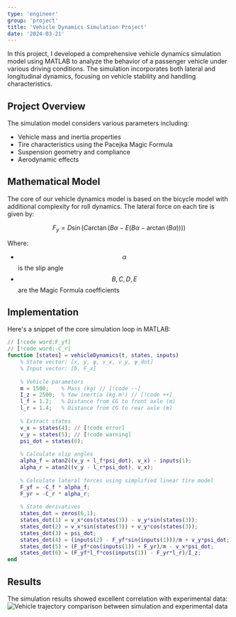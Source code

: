 ```yaml
---
type: 'engineer'
group: 'project'
title: 'Vehicle Dynamics Simulation Project'
date: '2024-03-21'
---
```


In this project, I developed a comprehensive vehicle dynamics simulation model using MATLAB to analyze the behavior of a passenger vehicle under various driving conditions. The simulation incorporates both lateral and longitudinal dynamics, focusing on vehicle stability and handling characteristics.

## Project Overview

The simulation model considers various parameters including:

- Vehicle mass and inertia properties
- Tire characteristics using the Pacejka Magic Formula
- Suspension geometry and compliance
- Aerodynamic effects

## Mathematical Model

The core of our vehicle dynamics model is based on the bicycle model with additional complexity for roll dynamics. The lateral force on each tire is given by:

$$
F_y = D \sin(C \arctan(Bα - E(Bα - \arctan(Bα))))
$$

Where:
- $$α$$ is the slip angle
- $$B, C, D, E$$ are the Magic Formula coefficients

## Implementation

Here's a snippet of the core simulation loop in MATLAB:

```matlab showLineNumbers {17-18}
// [!code word:F_yf]
// [!code word:-C_r]
function [states] = vehicleDynamics(t, states, inputs)
    % State vector: [x, y, ψ, v_x, v_y, ψ_dot]
    % Input vector: [δ, F_x]
    
    % Vehicle parameters
    m = 1500;    % Mass (kg) // [!code --]
    I_z = 2500;  % Yaw inertia (kg.m²) // [!code ++]
    l_f = 1.2;   % Distance from CG to front axle (m)
    l_r = 1.4;   % Distance from CG to rear axle (m)
    
    % Extract states
    v_x = states(4); // [!code error]
    v_y = states(5); // [!code warning]
    psi_dot = states(6);
    
    % Calculate slip angles
    alpha_f = atan2((v_y + l_f*psi_dot), v_x) - inputs(1);
    alpha_r = atan2((v_y - l_r*psi_dot), v_x);
    
    % Calculate lateral forces using simplified linear tire model
    F_yf = -C_f * alpha_f;
    F_yr = -C_r * alpha_r;
    
    % State derivatives
    states_dot = zeros(6,1);
    states_dot(1) = v_x*cos(states(3)) - v_y*sin(states(3));
    states_dot(2) = v_x*sin(states(3)) + v_y*cos(states(3));
    states_dot(3) = psi_dot;
    states_dot(4) = (inputs(2) - F_yf*sin(inputs(1)))/m + v_y*psi_dot;
    states_dot(5) = (F_yf*cos(inputs(1)) + F_yr)/m - v_x*psi_dot;
    states_dot(6) = (F_yf*l_f*cos(inputs(1)) - F_yr*l_r)/I_z;
end
```

## Results

The simulation results showed excellent correlation with experimental data:
<img src="https://www.researchgate.net/publication/349104415/figure/fig2/AS:1022806254972928@1620867422065/Comparison-of-a-vehicle-simulation-and-actual-results.png" alt="Vehicle trajectory comparison between simulation and experimental data" />